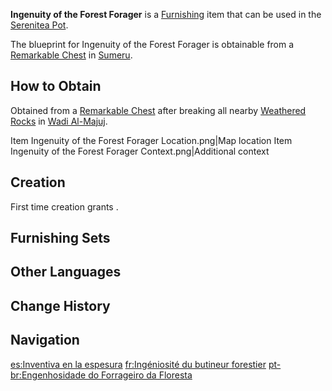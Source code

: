 {{Furnishing Infobox
|id             = 373154
|image          = Item Ingenuity of the Forest Forager.png
|category       = Landscape
|subcategory    = Large Object
|quality        = 2
|adeptal_energy = 30
|load           = 65
|reduced_load   = 47
|description    = A seemingly mysterious furnishing often seen in the forest. All that is needed for building it are several large leaves placed over a simple wooden frame. It is said that these furnishings can be used for attracting [[Shroomboar]]s, drying fish, and raising [[Dusk Bird]]s. Place flame retardants below it for safety, light a small fire, and it will work perfectly well as a convenient barbecue grill. Thus, the [[Forest Rangers]] often place these furnishings around their camps.
|mention        = Forest Rangers
|blueprint      = Remarkable Chest
|source1        = 
}}
'''Ingenuity of the Forest Forager''' is a [[Furnishing]] item that can be used in the [[Serenitea Pot]].

The blueprint for Ingenuity of the Forest Forager is obtainable from a [[Remarkable Chest]] in [[Sumeru]].

==How to Obtain==
Obtained from a [[Remarkable Chest]] after breaking all nearby [[Weathered Rock]]s in [[Wadi Al-Majuj]].
<gallery>
Item Ingenuity of the Forest Forager Location.png|Map location
Item Ingenuity of the Forest Forager Context.png|Additional context
</gallery>

==Creation==
First time creation grants {{Item|Trust|24|x=30}}.
{{Recipe
|type = Creation
|time = 12h
|Adhigama Wood = 8
|sort = Adhigama Wood
}}

==Furnishing Sets==
{{Craft Usage|type=Furnishing Set}}

==Other Languages==
{{Other Languages
|en      = Ingenuity of the Forest Forager
|zhs     = 「林中觅食的巧方」
|zhs_rm  = "Línzhōng Mìshí de Qiǎofāng"
|zht     = 「林中覓食的巧方」
|zht_rm  = "Línzhōng Mìshí de Qiǎofāng"
|zh_tl   = 
|ja      = 「森の食探しの妙案」
|ja_rm   = "Mori no Shoku Sagashi no Myouan"
|ja_tl   = 
|ko      = 「숲에서 먹이를 찾는 법」
|ko_tl   = "How to Find Food in the Forest"
|es      = Inventiva en la espesura
|es_tl   = Inventiveness in the Thicket
|fr      = Ingéniosité du butineur forestier
|fr_tl   = Ingenuity of the Forest Forager
|fr_note = {{fr|Butiner}} is a verb that normally refers exclusively to the bees' flower foraging.
|ru      = «Изобретательность лесного жителя»
|ru_tl   = "Ingenuity of a Forest Resident"
|th      = "เคล็ดลับหาอาหารในป่า"
|th_rm   = 
|th_tl   = 
|vi      = Bí Quyết Kiếm Ăn Trong Rừng
|vi_tl   = 
|de      = „Einfälle des wäldlichen Nahrungssuchers“
|de_tl   = "Ideas of the Forest Forager"
|id      = Kecerdikan Penjelajah Hutan
|id_tl   = Ingenuity of the Forest Explorer
|pt      = Engenhosidade do Forrageiro da Floresta
|pt_tl   = 
|tr      = Orman Avcısı Felsefesi
|tr_tl   = 
|it      = Ingenuità del foraggiatore della foresta
|it_tl   = Naivety of the Forest Forager
|it_note = {{it|Ingenuità|Naivety}} is a wrong translation. Should be {{it|Ingegnosità|Ingenuity}} or {{it|Inventiva|Inventiveness.}}
}}

==Change History==
{{Change History|3.4}}

==Navigation==
{{Furnishing Navbox|exterior}}

[[es:Inventiva en la espesura]]
[[fr:Ingéniosité du butineur forestier]]
[[pt-br:Engenhosidade do Forrageiro da Floresta]]
